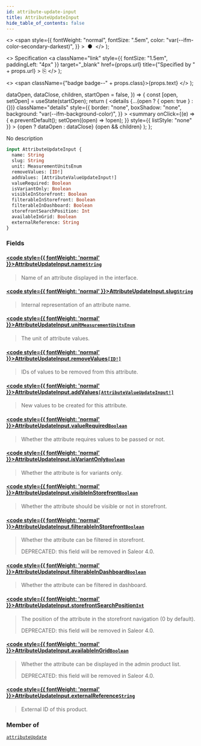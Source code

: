 ```yaml
---
id: attribute-update-input
title: AttributeUpdateInput
hide_table_of_contents: false
---
```


  <>
    <span
      style={{
        fontWeight: "normal",
        fontSize: ".5em",
        color: "var(--ifm-color-secondary-darkest)",
      }}
    >
      &nbsp;●&nbsp;
    </span>
  </>
);

  <>
    Specification
    <a
      className="link"
      style={{ fontSize: "1.5em", paddingLeft: "4px" }}
      target="\_blank"
      href={props.url}
      title={"Specified by " + props.url}
    >
      ⎘
    </a>
  </>
);

  <>
    <span className={"badge badge--" + props.class}>{props.text}</span>
  </>
);


  dataOpen,
  dataClose,
  children,
  startOpen = false,
}) => {
  const [open, setOpen] = useState(startOpen);
  return (
    <details
      {...(open ? { open: true } : {})}
      className="details"
      style={{
        border: "none",
        boxShadow: "none",
        background: "var(--ifm-background-color)",
      }}
    >
      <summary
        onClick={(e) => {
          e.preventDefault();
          setOpen((open) => !open);
        }}
        style={{ listStyle: "none" }}
      >
        {open ? dataOpen : dataClose}
      </summary>
      {open && children}
    </details>
  );
};

No description

```graphql
input AttributeUpdateInput {
  name: String
  slug: String
  unit: MeasurementUnitsEnum
  removeValues: [ID!]
  addValues: [AttributeValueUpdateInput!]
  valueRequired: Boolean
  isVariantOnly: Boolean
  visibleInStorefront: Boolean
  filterableInStorefront: Boolean
  filterableInDashboard: Boolean
  storefrontSearchPosition: Int
  availableInGrid: Boolean
  externalReference: String
}
```

### Fields

#### [<code style={{ fontWeight: 'normal' }}>AttributeUpdateInput.<b>name</b></code>](#)<Bullet />[`String`](../../../api-reference/miscellaneous/scalars/string) <Badge class="secondary" text="scalar"/>

> Name of an attribute displayed in the interface.

#### [<code style={{ fontWeight: 'normal' }}>AttributeUpdateInput.<b>slug</b></code>](#)<Bullet />[`String`](../../../api-reference/miscellaneous/scalars/string) <Badge class="secondary" text="scalar"/>

> Internal representation of an attribute name.

#### [<code style={{ fontWeight: 'normal' }}>AttributeUpdateInput.<b>unit</b></code>](#)<Bullet />[`MeasurementUnitsEnum`](../../../api-reference/miscellaneous/enums/measurement-units-enum) <Badge class="secondary" text="enum"/>

> The unit of attribute values.

#### [<code style={{ fontWeight: 'normal' }}>AttributeUpdateInput.<b>removeValues</b></code>](#)<Bullet />[`[ID!]`](../../../api-reference/miscellaneous/scalars/id) <Badge class="secondary" text="list"/> <Badge class="secondary" text="scalar"/>

> IDs of values to be removed from this attribute.

#### [<code style={{ fontWeight: 'normal' }}>AttributeUpdateInput.<b>addValues</b></code>](#)<Bullet />[`[AttributeValueUpdateInput!]`](../../../api-reference/attributes/inputs/attribute-value-update-input) <Badge class="secondary" text="list"/> <Badge class="secondary" text="input"/>

> New values to be created for this attribute.

#### [<code style={{ fontWeight: 'normal' }}>AttributeUpdateInput.<b>valueRequired</b></code>](#)<Bullet />[`Boolean`](../../../api-reference/miscellaneous/scalars/boolean) <Badge class="secondary" text="scalar"/>

> Whether the attribute requires values to be passed or not.

#### [<code style={{ fontWeight: 'normal' }}>AttributeUpdateInput.<b>isVariantOnly</b></code>](#)<Bullet />[`Boolean`](../../../api-reference/miscellaneous/scalars/boolean) <Badge class="secondary" text="scalar"/>

> Whether the attribute is for variants only.

#### [<code style={{ fontWeight: 'normal' }}>AttributeUpdateInput.<b>visibleInStorefront</b></code>](#)<Bullet />[`Boolean`](../../../api-reference/miscellaneous/scalars/boolean) <Badge class="secondary" text="scalar"/>

> Whether the attribute should be visible or not in storefront.

#### [<code style={{ fontWeight: 'normal' }}>AttributeUpdateInput.<b>filterableInStorefront</b></code>](#)<Bullet />[`Boolean`](../../../api-reference/miscellaneous/scalars/boolean) <Badge class="secondary" text="scalar"/>

> Whether the attribute can be filtered in storefront.
>
> DEPRECATED: this field will be removed in Saleor 4.0.

#### [<code style={{ fontWeight: 'normal' }}>AttributeUpdateInput.<b>filterableInDashboard</b></code>](#)<Bullet />[`Boolean`](../../../api-reference/miscellaneous/scalars/boolean) <Badge class="secondary" text="scalar"/>

> Whether the attribute can be filtered in dashboard.

#### [<code style={{ fontWeight: 'normal' }}>AttributeUpdateInput.<b>storefrontSearchPosition</b></code>](#)<Bullet />[`Int`](../../../api-reference/miscellaneous/scalars/int) <Badge class="secondary" text="scalar"/>

> The position of the attribute in the storefront navigation (0 by default).
>
> DEPRECATED: this field will be removed in Saleor 4.0.

#### [<code style={{ fontWeight: 'normal' }}>AttributeUpdateInput.<b>availableInGrid</b></code>](#)<Bullet />[`Boolean`](../../../api-reference/miscellaneous/scalars/boolean) <Badge class="secondary" text="scalar"/>

> Whether the attribute can be displayed in the admin product list.
>
> DEPRECATED: this field will be removed in Saleor 4.0.

#### [<code style={{ fontWeight: 'normal' }}>AttributeUpdateInput.<b>externalReference</b></code>](#)<Bullet />[`String`](../../../api-reference/miscellaneous/scalars/string) <Badge class="secondary" text="scalar"/>

> External ID of this product.
>
> <Badge text="Added in Saleor 3.10" class="secondary margin-bottom--sm" />

### Member of

[`attributeUpdate`](../../../api-reference/attributes/mutations/attribute-update) <Badge class="secondary" text="mutation"/>
